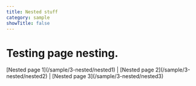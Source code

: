 ```yaml
---
title: Nested stuff
category: sample
showTitle: false
---
```


<h1 className='text-center text-6xl font-extrabold tracking-tight sm:text-8xl'>
  Testing page nesting.
</h1>

<div className='text-center'>
  [Nested page 1](/sample/3-nested/nested1) | [Nested page
  2](/sample/3-nested/nested2) | [Nested page 3](/sample/3-nested/nested3)
</div>
